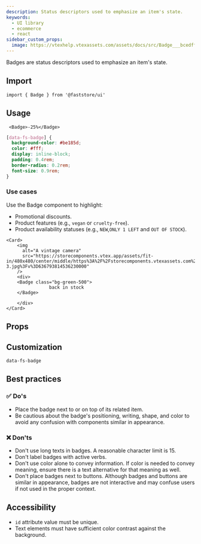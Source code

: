 ```yaml
---
description: Status descriptors used to emphasize an item's state.
keywords:
  - UI library
  - ecommerce
  - react
sidebar_custom_props: 
  image: https://vtexhelp.vtexassets.com/assets/docs/src/Badge___bcedffeb307527c1606be224a7fb5ac1.png
---
```



Badges are status descriptors used to emphasize an item's state.

## Import

```tsx
import { Badge } from '@faststore/ui'
```

## Usage

<Tabs>
  <TabItem value="react" label="React" default>

```tsx live
 <Badge>-25%</Badge>
```

  </TabItem>
  <TabItem value="css" label="CSS">

```css
[data-fs-badge] {
  background-color: #be185d;
  color: #fff;
  display: inline-block;
  padding: 0.4rem;
  border-radius: 0.2rem;
  font-size: 0.9rem;
}
```

  </TabItem>
</Tabs>

### Use cases

Use the Badge component to highlight:

- Promotional discounts.
- Product features (e.g., `vegan` or `cruelty-free`).
- Product availability statuses (e.g., `NEW`,`ONLY 1 LEFT` and `OUT OF STOCK`).

```tsx live
<Card>
    <img
      alt="A vintage camera"
      src="https://storecomponents.vtex.app/assets/fit-in/480x480/center/middle/https%3A%2F%2Fstorecomponents.vtexassets.com%2Farquivos%2Fids%2F155481%2FFrame-3.jpg%3Fv%3D636793814536230000"
    />
    <div>
    <Badge class="bg-green-500">
                back in stock
    </Badge>

    </div>
</Card>
```

## Props

<PropsSection name="Badge" />

## Customization

`data-fs-badge`

## Best practices

### ✅ Do's

- Place the badge next to or on top of its related item.
- Be cautious about the badge's positioning, writing, shape, and color to avoid any confusion with components similar in appearance.

### ❌ Don'ts

- Don't use long texts in badges. A reasonable character limit is 15.
- Don't label badges with active verbs.
- Don't use color alone to convey information. If color is needed to convey meaning, ensure there is a text alternative for that meaning as well.
- Don't place badges next to buttons. Although badges and buttons are similar in appearance, badges are not interactive and may confuse users if not used in the proper context.

## Accessibility
- `id` attribute value must be unique.
- Text elements must have sufficient color contrast against the background.